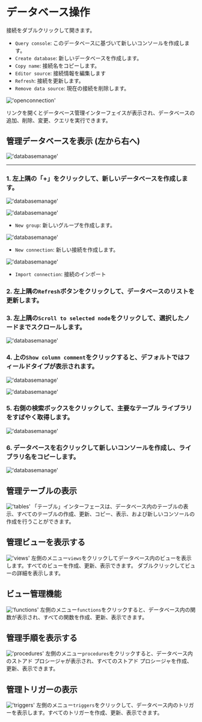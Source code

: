 # データベース操作

接続をダブルクリックして開きます。
- `Query console`: このデータベースに基づいて新しいコンソールを作成します。
- `Create database`: 新しいデータベースを作成します。
- `Copy name`: 接続名をコピーします。
- `Editor source`: 接続情報を編集します
- `Refresh`: 接続を更新します。
- `Remove data source`: 現在の接続を削除します。

!['openconnection'](/image/connection-manage/openconnection.png)

リンクを開くとデータベース管理インターフェイスが表示され、データベースの追加、削除、変更、クエリを実行できます。


## 管理データベースを表示 (左から右へ)

!['databasemanage'](/image/connection-manage/databasemanage77.png)

---

### 1. 左上隅の「+」をクリックして、新しいデータベースを作成します。

!['databasemanage'](/image/connection-manage/databasemanage55.png)

!['databasemanage'](/image/connection-manage/databasemanage44.png)

- `New group`: 新しいグループを作成します。

!['databasemanage'](/image/connection-manage/databasemanage22.png)

- `New connection`: 新しい接続を作成します。

!['databasemanage'](/image/connection-manage/databasemanage33.png)

- `Import connection`: 接続のインポート


### 2. 左上隅の`Refresh`ボタンをクリックして、データベースのリストを更新します。

### 3. 左上隅の`Scroll to selected node`をクリックして、選択したノードまでスクロールします。

!['databasemanage'](/image/connection-manage/Scroll.png)

### 4. 上の`Show column comment`をクリックすると、デフォルトではフィールドタイプが表示されます。

!['databasemanage'](/image/connection-manage/column-comment2.png)

!['databasemanage'](/image/connection-manage/column-comment3.png)

### 5. 右側の検索ボックスをクリックして、主要なテーブル ライブラリをすばやく取得します。

!['databasemanage'](/image/connection-manage/searchBar.png)

### 6. データベースを右クリックして新しいコンソールを作成し、ライブラリ名をコピーします。

!['databasemanage'](/image/connection-manage/databasemanage66.png)


## 管理テーブルの表示
!['tables'](/image/connection-manage/tables.png)
「テーブル」インターフェースは、データベース内のテーブルの表示、すべてのテーブルの作成、更新、コピー、表示、および新しいコンソールの作成を行うことができます。

## 管理ビューを表示する
!['views'](/image/connection-manage/views.png)
左側のメニュー`views`をクリックしてデータベース内のビューを表示します。すべてのビューを作成、更新、表示できます。
ダブルクリックしてビューの詳細を表示します。

## ビュー管理機能
!['functions'](/image/connection-manage/functions.png)
左側のメニュー`functions`をクリックすると、データベース内の関数が表示され、すべての関数を作成、更新、表示できます。

## 管理手順を表示する
!['procedures'](/image/connection-manage/procedures.png)
左側のメニュー`procedures`をクリックすると、データベース内のストアド プロシージャが表示され、すべてのストアド プロシージャを作成、更新、表示できます。

## 管理トリガーの表示
!['triggers'](/image/connection-manage/triggers.png)
左側のメニュー`triggers`をクリックして、データベース内のトリガーを表示します。すべてのトリガーを作成、更新、表示できます。

